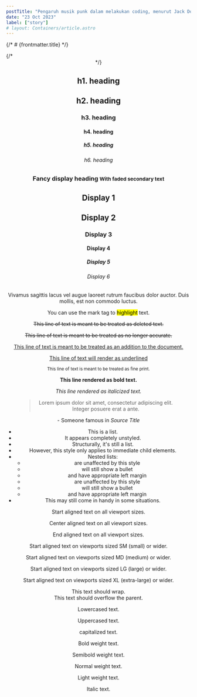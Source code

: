 ```yaml
---
postTitle: "Pengaruh musik punk dalam melakukan coding, menurut Jack Dorsey pendiri Twitter"
date: "23 Oct 2023"
label: ["story"]
# layout: Containers/article.astro
---
```



{/* # {frontmatter.title} */}

<Layout titlePage={frontmatter.postTitle}>
  {/* <Header slot="Header" /> */}
  <Header variant="blog" {...frontmatter} />
  <article class="prose lg:prose-xl text-[#2e3e6a] p-8 md:container mx-auto md:w-[50%] place-items-center content-start">
<h1>h1. heading</h1>
<h2>h2. heading</h2>
<h3>h3. heading</h3>
<h4>h4. heading</h4>
<h5>h5. heading</h5>
<h6>h6. heading</h6>
<h3 class="text-3xl font-medium leading-tight">
  Fancy display heading
  <small class="text-base-2"
    >With faded secondary text</small>
</h3>
<h1 class="mb-4 border-b pb-4 leading-tight">Display 1</h1>
<h2 class="mb-4 border-b pb-4 leading-tight">Display 2</h2>
<h3 class="mb-4 border-b pb-4 leading-tight">Display 3</h3>
<h4 class="mb-4 border-b pb-4 leading-tight">Display 4</h4>
<h5 class="mb-4 border-b pb-4 leading-tight">Display 5</h5>
<h6 class="leading-tight">Display 6</h6>
<p class="text-xl font-light">
  Vivamus sagittis lacus vel augue laoreet rutrum faucibus dolor auctor.
  Duis mollis, est non commodo luctus.
</p>
<p>You can use the mark tag to <mark>highlight</mark> text.</p>
<p>
  <del>This line of text is meant to be treated as deleted text.</del>
</p>
<p>
  <s>This line of text is meant to be treated as no longer accurate.</s>
</p>
<p>
  <ins
    >This line of text is meant to be treated as an addition to the
    document.</ins>
</p>
<p><u>This line of text will render as underlined</u></p>
<p>
  <small>This line of text is meant to be treated as fine print.</small>
</p>
<p><strong>This line rendered as bold text.</strong></p>
<p><em>This line rendered as italicized text.</em></p>

<figure>
  <blockquote>
    <p class="text-xl">
      Lorem ipsum dolor sit amet, consectetur adipiscing elit. Integer
      posuere erat a ante.
    </p>
  </blockquote>
  <figcaption class="text-sm text-base-2">
    - Someone famous in <cite title="Source Title">Source Title</cite>
  </figcaption>
</figure>

<ul>
  <li>This is a list.</li>
  <li>It appears completely unstyled.</li>
  <li>Structurally, it's still a list.</li>
  <li>However, this style only applies to immediate child elements.</li>
  <li>
    Nested lists:
    <ul class="ml-6 list-disc">
      <li>are unaffected by this style</li>
      <li>will still show a bullet</li>
      <li>and have appropriate left margin</li>
    </ul>
    <ul class="ml-6 list-decimal">
      <li>are unaffected by this style</li>
      <li>will still show a bullet</li>
      <li>and have appropriate left margin</li>
    </ul>
  </li>
  <li>This may still come in handy in some situations.</li>
</ul>

<p class="text-start">Start aligned text on all viewport sizes.</p>
<p class="text-center">Center aligned text on all viewport sizes.</p>
<p class="text-right">End aligned text on all viewport sizes.</p>

<p class="sm:text-start">
  Start aligned text on viewports sized SM (small) or wider.
</p>
<p class="sm:text-start">
  Start aligned text on viewports sized MD (medium) or wider.
</p>
<p class="sm:text-start">
  Start aligned text on viewports sized LG (large) or wider.
</p>
<p class="sm:text-start">
  Start aligned text on viewports sized XL (extra-large) or wider.
</p>

<div
  class="text-wrap w-24 rounded bg-primary text-center text-sm font-semibold text-white">
  This text should wrap.
</div>

<div class="w-40 whitespace-nowrap bg-primary-300 dark:bg-primary-500">
  This text should overflow the parent.
</div>

<p class="mb-4 lowercase">Lowercased text.</p>
<p class="mb-4 uppercase">Uppercased text.</p>
<p class="capitalize">capitalized text.</p>

<p class="mb-4 font-bold">Bold weight text.</p>
<p class="mb-4 font-semibold">Semibold weight text.</p>
<p class="mb-4 font-normal">Normal weight text.</p>
<p class="mb-4 font-light">Light weight text.</p>
<p class="italic">Italic text.</p>
</article>
</Layout>
